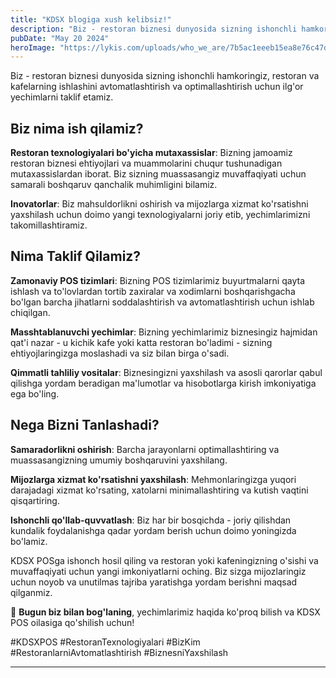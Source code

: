 ```yaml
---
title: "KDSX blogiga xush kelibsiz!"
description: "Biz - restoran biznesi dunyosida sizning ishonchli hamkoringiz, restoran va kafelarning ishlashini avtomatlashtirish va optimallashtirish uchun ilg'or yechimlarni taklif etamiz..."
pubDate: "May 20 2024"
heroImage: "https://lykis.com/uploads/who_we_are/7b5ac1eeeb15ea8e76c47d42a7f4a609.jpg"
---
```


Biz - restoran biznesi dunyosida sizning ishonchli hamkoringiz, restoran va kafelarning ishlashini avtomatlashtirish va optimallashtirish uchun ilg'or yechimlarni taklif etamiz.

<h2 class="text-blue">Biz nima ish qilamiz?</h2>

<b>Restoran texnologiyalari bo'yicha mutaxassislar</b>: Bizning jamoamiz restoran biznesi ehtiyojlari va muammolarini chuqur tushunadigan mutaxassislardan iborat. Biz sizning muassasangiz muvaffaqiyati uchun samarali boshqaruv qanchalik muhimligini bilamiz.

<b>Inovatorlar</b>: Biz mahsuldorlikni oshirish va mijozlarga xizmat ko'rsatishni yaxshilash uchun doimo yangi texnologiyalarni joriy etib, yechimlarimizni takomillashtiramiz.

<h2 class="text-blue">Nima Taklif Qilamiz?</h2>

<b>Zamonaviy POS tizimlari</b>: Bizning POS tizimlarimiz buyurtmalarni qayta ishlash va to'lovlardan tortib zaxiralar va xodimlarni boshqarishgacha bo'lgan barcha jihatlarni soddalashtirish va avtomatlashtirish uchun ishlab chiqilgan.

<b>Masshtablanuvchi yechimlar</b>: Bizning yechimlarimiz biznesingiz hajmidan qat'i nazar - u kichik kafe yoki katta restoran bo'ladimi - sizning ehtiyojlaringizga moslashadi va siz bilan birga o'sadi.

<b>Qimmatli tahliliy vositalar</b>: Biznesingizni yaxshilash va asosli qarorlar qabul qilishga yordam beradigan ma'lumotlar va hisobotlarga kirish imkoniyatiga ega bo'ling.

<h2 class="text-blue">Nega Bizni Tanlashadi?</h2>

<b>Samaradorlikni oshirish</b>: Barcha jarayonlarni optimallashtiring va muassasangizning umumiy boshqaruvini yaxshilang.

<b>Mijozlarga xizmat ko'rsatishni yaxshilash</b>: Mehmonlaringizga yuqori darajadagi xizmat ko'rsating, xatolarni minimallashtiring va kutish vaqtini qisqartiring.

<b>Ishonchli qo'llab-quvvatlash</b>: Biz har bir bosqichda - joriy qilishdan kundalik foydalanishga qadar yordam berish uchun doimo yoningizda bo'lamiz.

KDSX POSga ishonch hosil qiling va restoran yoki kafeningizning o'sishi va muvaffaqiyati uchun yangi imkoniyatlarni oching. Biz sizga mijozlaringiz uchun noyob va unutilmas tajriba yaratishga yordam berishni maqsad qilganmiz.

📲 <b>Bugun biz bilan bog'laning</b>, yechimlarimiz haqida ko'proq bilish va KDSX POS oilasiga qo'shilish uchun!

<a>#KDSXPOS #RestoranTexnologiyalari #BizKim #RestoranlarniAvtomatlashtirish #BiznesniYaxshilash</a>

---
